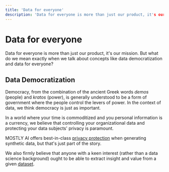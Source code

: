 ```yaml
---
title: 'Data for everyone'
description: 'Data for everyone is more than just our product, it's our mission.'
---
```


# Data for everyone

Data for everyone is more than just our product, it's our mission. But what do we mean exactly when we talk about concepts like data democratization and data for everyone?

## Data Democratization

Democracy, from the combination of the ancient Greek words _demos_ (people) and _kratos_ (power), is generally understood to be a form of government where the people control the levers of power. In the context of data, we think democracy is just as important.

In a world where your time is commoditized and you personal information is a currency, we believe that controlling your organizational data and protecting your data subjects' privacy is paramount.

MOSTLY AI offers best-in-class [privacy protection](./privacy-protection) when generating synthetic data, but that's just part of the story.

We also firmly believe that anyone with a keen interest (rather than a data science background) ought to be able to extract insight and value from a given [dataset](/datasets).